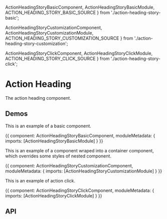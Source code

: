 



  ActionHeadingStoryBasicComponent,
  ActionHeadingStoryBasicModule,
  ACTION_HEADING_STORY_BASIC_SOURCE
} from './action-heading-story-basic';

  ActionHeadingStoryCustomizationComponent,
  ActionHeadingStoryCustomizationModule,
  ACTION_HEADING_STORY_CUSTOMIZATION_SOURCE
} from './action-heading-story-customization';

  ActionHeadingStoryClickComponent,
  ActionHeadingStoryClickModule,
  ACTION_HEADING_STORY_CLICK_SOURCE
} from './action-heading-story-click';

<Meta title='UI/ActionHeading' decorators={[withKnobs]} />

# Action Heading

The action heading component.

## Demos

This is an example of a basic component.

<Canvas source={ACTION_HEADING_STORY_BASIC_SOURCE}>
  <Story name='Basic' height='110px'>
    {{
      component: ActionHeadingStoryBasicComponent,
      moduleMetadata: {
        imports: [ActionHeadingStoryBasicModule]
      }
    }}
  </Story>
</Canvas>

This is an example of a component wraped into a container component, which overrides some styles of nested component.

<Canvas source={ACTION_HEADING_STORY_CUSTOMIZATION_SOURCE}>
  <Story name='Customization' height='110px'>
    {{
      component: ActionHeadingStoryCustomizationComponent,
      moduleMetadata: {
        imports: [ActionHeadingStoryCustomizationModule]
      }
    }}
  </Story>
</Canvas>

This is an example of action click.

<Canvas source={ACTION_HEADING_STORY_CLICK_SOURCE}>
  <Story name='Click' height='110px'>
    {{
      component: ActionHeadingStoryClickComponent,
      moduleMetadata: {
        imports: [ActionHeadingStoryClickModule]
      }
    }}
  </Story>
</Canvas>

## API

<ArgsTable of={ESActionHeadingComponent} />
